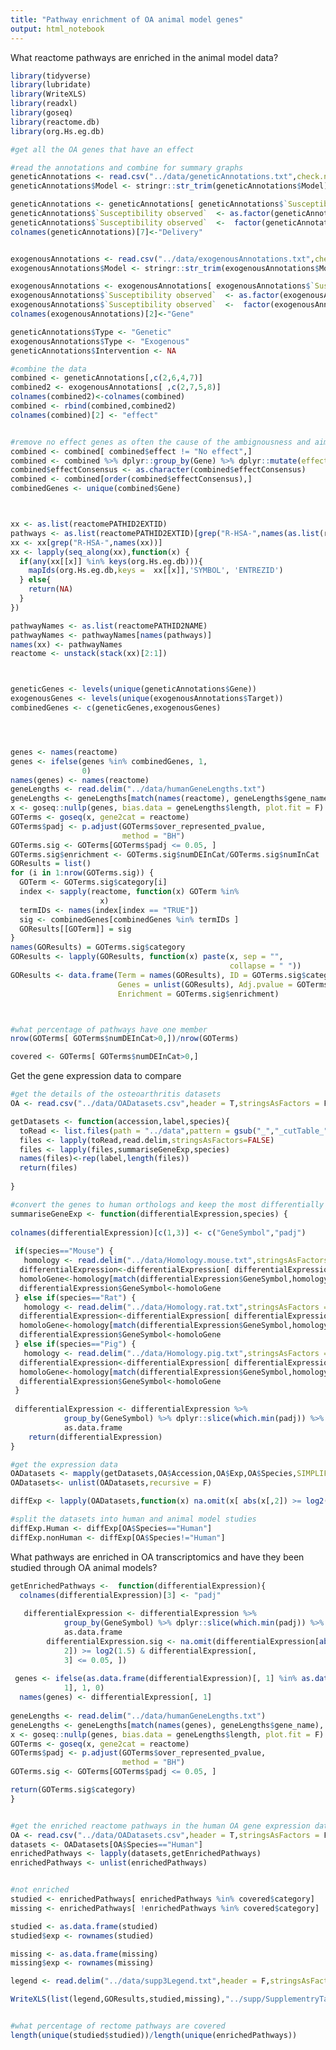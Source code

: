 ```yaml
---
title: "Pathway enrichment of OA animal model genes"
output: html_notebook
---
```



What reactome pathways are enriched in the animal model data?
```r
library(tidyverse)
library(lubridate)
library(WriteXLS)
library(readxl)
library(goseq)
library(reactome.db)
library(org.Hs.eg.db)

#get all the OA genes that have an effect

#read the annotations and combine for summary graphs
geneticAnnotations <- read.csv("../data/geneticAnnotations.txt",check.names = F)
geneticAnnotations$Model <- stringr::str_trim(geneticAnnotations$Model)

geneticAnnotations <- geneticAnnotations[ geneticAnnotations$`Susceptibility observed` %in% c("Protective","Detrimental","No effect"),]
geneticAnnotations$`Susceptibility observed`  <- as.factor(geneticAnnotations$`Susceptibility observed` )
geneticAnnotations$`Susceptibility observed`  <-  factor(geneticAnnotations$`Susceptibility observed` ,levels(geneticAnnotations$`Susceptibility observed` )[c(1,3,2,4)])
colnames(geneticAnnotations)[7]<-"Delivery"


exogenousAnnotations <- read.csv("../data/exogenousAnnotations.txt",check.names = F)
exogenousAnnotations$Model <- stringr::str_trim(exogenousAnnotations$Model)

exogenousAnnotations <- exogenousAnnotations[ exogenousAnnotations$`Susceptibility observed`  %in% c("Protective","Detrimental","No effect"),]
exogenousAnnotations$`Susceptibility observed`  <- as.factor(exogenousAnnotations$`Susceptibility observed` )
exogenousAnnotations$`Susceptibility observed`  <-  factor(exogenousAnnotations$`Susceptibility observed` ,levels(exogenousAnnotations$`Susceptibility observed` )[c(1,3,2,4)])
colnames(exogenousAnnotations)[2]<-"Gene"

geneticAnnotations$Type <- "Genetic"
exogenousAnnotations$Type <- "Exogenous"
geneticAnnotations$Intervention <- NA

#combine the data
combined <- geneticAnnotations[,c(2,6,4,7)]
combined2 <- exogenousAnnotations[ ,c(2,7,5,8)]
colnames(combined2)<-colnames(combined)
combined <- rbind(combined,combined2)
colnames(combined)[2] <- "effect"


#remove no effect genes as often the cause of the ambignousness and aim to maximise the number of genes to learn from
combined <- combined[ combined$effect != "No effect",]
combined <- combined %>% dplyr::group_by(Gene) %>% dplyr::mutate(effectConsensus =  replace(effect,  dplyr::n_distinct(effect)>1,"Ambiguous" ) ) %>%  dplyr::filter(row_number(Gene) == 1) %>% as.data.frame()
combined$effectConsensus <- as.character(combined$effectConsensus)
combined <- combined[order(combined$effectConsensus),]
combinedGenes <- unique(combined$Gene)



xx <- as.list(reactomePATHID2EXTID)
pathways <- as.list(reactomePATHID2EXTID)[grep("R-HSA-",names(as.list(reactomePATHID2EXTID)))]
xx <- xx[grep("R-HSA-",names(xx))]
xx <- lapply(seq_along(xx),function(x) {
  if(any(xx[[x]] %in% keys(org.Hs.eg.db))){
    mapIds(org.Hs.eg.db,keys =  xx[[x]],'SYMBOL', 'ENTREZID')
  } else{
    return(NA)
  }
})

pathwayNames <- as.list(reactomePATHID2NAME)
pathwayNames <- pathwayNames[names(pathways)]
names(xx) <- pathwayNames
reactome <- unstack(stack(xx)[2:1])



geneticGenes <- levels(unique(geneticAnnotations$Gene))
exogenousGenes <- levels(unique(exogenousAnnotations$Target))
combinedGenes <- c(geneticGenes,exogenousGenes)




genes <- names(reactome)
genes <- ifelse(genes %in% combinedGenes, 1, 
                0)
names(genes) <- names(reactome)
geneLengths <- read.delim("../data/humanGeneLengths.txt")
geneLengths <- geneLengths[match(names(reactome), geneLengths$gene_name), ]
x <- goseq::nullp(genes, bias.data = geneLengths$length, plot.fit = F)
GOTerms <- goseq(x, gene2cat = reactome)
GOTerms$padj <- p.adjust(GOTerms$over_represented_pvalue, 
                         method = "BH")
GOTerms.sig <- GOTerms[GOTerms$padj <= 0.05, ]
GOTerms.sig$enrichment <- GOTerms.sig$numDEInCat/GOTerms.sig$numInCat
GOResults = list()
for (i in 1:nrow(GOTerms.sig)) {
  GOTerm <- GOTerms.sig$category[i]
  index <- sapply(reactome, function(x) GOTerm %in% 
                    x)
  termIDs <- names(index[index == "TRUE"])
  sig <- combinedGenes[combinedGenes %in% termIDs ]
  GOResults[[GOTerm]] = sig
}
names(GOResults) = GOTerms.sig$category
GOResults <- lapply(GOResults, function(x) paste(x, sep = "", 
                                                 collapse = " "))
GOResults <- data.frame(Term = names(GOResults), ID = GOTerms.sig$category, 
                        Genes = unlist(GOResults), Adj.pvalue = GOTerms.sig$padj, 
                        Enrichment = GOTerms.sig$enrichment)



#what percentage of pathways have one member 
nrow(GOTerms[ GOTerms$numDEInCat>0,])/nrow(GOTerms)

covered <- GOTerms[ GOTerms$numDEInCat>0,]
```


Get the gene expression data to compare

```r
#get the details of the osteoarthritis datasets
OA <- read.csv("../data/OADatasets.csv",header = T,stringsAsFactors = F)

getDatasets <- function(accession,label,species){
  toRead <- list.files(path = "../data",pattern = gsub("_","_cutTable_",accession),recursive = T,full.names = T)
  files <- lapply(toRead,read.delim,stringsAsFactors=FALSE)
  files <- lapply(files,summariseGeneExp,species)
  names(files)<-rep(label,length(files))
  return(files)
  
}

#convert the genes to human orthologs and keep the most differentially expressed gene if multiple probes
summariseGeneExp <- function(differentialExpression,species) {
  
colnames(differentialExpression)[c(1,3)] <- c("GeneSymbol","padj")  
  
 if(species=="Mouse") {
   homology <- read.delim("../data/Homology.mouse.txt",stringsAsFactors = F)
  differentialExpression<-differentialExpression[ differentialExpression$GeneSymbol %in% homology[,3],]
  homoloGene<-homology[match(differentialExpression$GeneSymbol,homology[,3]),4]
  differentialExpression$GeneSymbol<-homoloGene
 } else if(species=="Rat") {
   homology <- read.delim("../data/Homology.rat.txt",stringsAsFactors = F)
  differentialExpression<-differentialExpression[ differentialExpression$GeneSymbol %in% homology[,3],]
  homoloGene<-homology[match(differentialExpression$GeneSymbol,homology[,3]),4]
  differentialExpression$GeneSymbol<-homoloGene
 } else if(species=="Pig") {
   homology <- read.delim("../data/Homology.pig.txt",stringsAsFactors = F)
  differentialExpression<-differentialExpression[ differentialExpression$GeneSymbol %in% homology[,3],]
  homoloGene<-homology[match(differentialExpression$GeneSymbol,homology[,3]),4]
  differentialExpression$GeneSymbol<-homoloGene
 }
  
 differentialExpression <- differentialExpression %>% 
            group_by(GeneSymbol) %>% dplyr::slice(which.min(padj)) %>% 
            as.data.frame
    return(differentialExpression)
}

#get the expression data 
OADatasets <- mapply(getDatasets,OA$Accession,OA$Exp,OA$Species,SIMPLIFY = F)
OADatasets<- unlist(OADatasets,recursive = F)

diffExp <- lapply(OADatasets,function(x) na.omit(x[ abs(x[,2]) >= log2(1.5) & x[,3]<=0.05,1]))

#split the datasets into human and animal model studies
diffExp.Human <- diffExp[OA$Species=="Human"]
diffExp.nonHuman <- diffExp[OA$Species!="Human"]
```



What pathways are enriched in OA transcriptomics and have they been studied through OA animal models?
```r

getEnrichedPathways <-  function(differentialExpression){
  colnames(differentialExpression)[3] <- "padj"
  
   differentialExpression <- differentialExpression %>% 
            group_by(GeneSymbol) %>% dplyr::slice(which.min(padj)) %>% 
            as.data.frame
        differentialExpression.sig <- na.omit(differentialExpression[abs(differentialExpression[, 
            2]) >= log2(1.5) & differentialExpression[, 
            3] <= 0.05, ])
        
 genes <- ifelse(as.data.frame(differentialExpression)[, 1] %in% as.data.frame(differentialExpression.sig)[, 
            1], 1, 0)
  names(genes) <- differentialExpression[, 1]
  
geneLengths <- read.delim("../data/humanGeneLengths.txt")
geneLengths <- geneLengths[match(names(genes), geneLengths$gene_name), ]
x <- goseq::nullp(genes, bias.data = geneLengths$length, plot.fit = F)
GOTerms <- goseq(x, gene2cat = reactome)
GOTerms$padj <- p.adjust(GOTerms$over_represented_pvalue, 
                         method = "BH")
GOTerms.sig <- GOTerms[GOTerms$padj <= 0.05, ]

return(GOTerms.sig$category)
}


#get the enriched reactome pathways in the human OA gene expression data using goseq
OA <- read.csv("../data/OADatasets.csv",header = T,stringsAsFactors = F)
datasets <- OADatasets[OA$Species=="Human"]
enrichedPathways <- lapply(datasets,getEnrichedPathways)
enrichedPathways <- unlist(enrichedPathways)


#not enriched
studied <- enrichedPathways[ enrichedPathways %in% covered$category]
missing <- enrichedPathways[ !enrichedPathways %in% covered$category]

studied <- as.data.frame(studied)
studied$exp <- rownames(studied)

missing <- as.data.frame(missing)
missing$exp <- rownames(missing)

legend <- read.delim("../data/supp3Legend.txt",header = F,stringsAsFactors = F)

WriteXLS(list(legend,GOResults,studied,missing),"../supp/SupplementryTable3.xlsx",SheetNames = c("legend","enriched","studied","missing"),AdjWidth = TRUE)


#what percentage of rectome pathways are covered
length(unique(studied$studied))/length(unique(enrichedPathways))
```